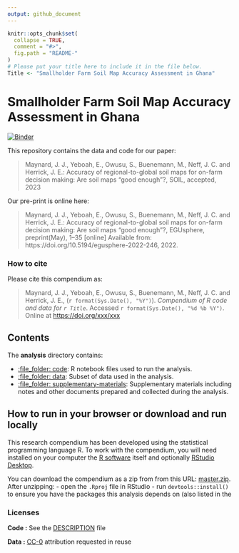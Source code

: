 ```yaml
---
output: github_document
---
```


<!-- README.md is generated from README.Rmd. Please edit that file -->

```r
knitr::opts_chunk$set(
  collapse = TRUE,
  comment = "#>",
  fig.path = "README-"
)
# Please put your title here to include it in the file below.
Title <- "Smallholder Farm Soil Map Accuracy Assessment in Ghana"
```

# Smallholder Farm Soil Map Accuracy Assessment in Ghana

[![Binder](https://mybinder.org/badge_logo.svg)](https://mybinder.org/v2/gh/jjmaynard/Ghana.SoilMap.Accuracy/master?urlpath=rstudio)

This repository contains the data and code for our paper:

> Maynard, J. J., Yeboah, E., Owusu, S., Buenemann, M., Neff, J. C. and Herrick, J. E.: Accuracy of regional-to-global soil maps for on-farm decision making: Are soil maps “good enough”?, SOIL, accepted, 2023

Our pre-print is online here:

> Maynard, J. J., Yeboah, E., Owusu, S., Buenemann, M., Neff, J. C. and Herrick, J. E.: Accuracy of regional-to-global soil maps for on-farm decision making: Are soil maps “good enough”?, EGUsphere, preprint(May), 1–35 [online] Available from: https://doi.org/10.5194/egusphere-2022-246, 2022.


### How to cite

Please cite this compendium as:

> Maynard, J. J., Yeboah, E., Owusu, S., Buenemann, M., Neff, J. C. and Herrick, J. E., (`r format(Sys.Date(), "%Y")`). _Compendium of R code and data for `r Title`_. Accessed `r format(Sys.Date(), "%d %b %Y")`. Online at <https://doi.org/xxx/xxx>

## Contents

The **analysis** directory contains:

  - [:file\_folder: code](/code): R notebook files used to run the analysis.
  - [:file\_folder: data](/analysis/data): Subset of data used in the analysis.
  - [:file\_folder:
    supplementary-materials](/analysis/supplementary-materials):
    Supplementary materials including notes and other documents
    prepared and collected during the analysis.

## How to run in your browser or download and run locally

This research compendium has been developed using the statistical programming
language R. To work with the compendium, you will need
installed on your computer the [R software](https://cloud.r-project.org/)
itself and optionally [RStudio Desktop](https://rstudio.com/products/rstudio/download/).

You can download the compendium as a zip from from this URL:
[master.zip](/archive/master.zip). After unzipping:
- open the `.Rproj` file in RStudio
- run `devtools::install()` to ensure you have the packages this analysis depends on (also listed in the

### Licenses

**Code :** See the [DESCRIPTION](DESCRIPTION) file

**Data :** [CC-0](http://creativecommons.org/publicdomain/zero/1.0/) attribution requested in reuse


